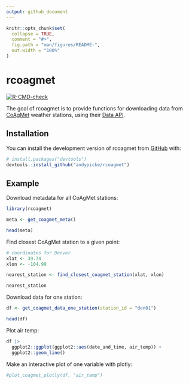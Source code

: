 ```yaml
---
output: github_document
---
```


<!-- README.md is generated from README.Rmd. Please edit that file -->

```r
knitr::opts_chunk$set(
  collapse = TRUE,
  comment = "#>",
  fig.path = "man/figures/README-",
  out.width = "100%"
)
```

# rcoagmet

<!-- badges: start -->
[![R-CMD-check](https://github.com/andypicke/rcoagmet/actions/workflows/R-CMD-check.yaml/badge.svg)](https://github.com/andypicke/rcoagmet/actions/workflows/R-CMD-check.yaml)
<!-- badges: end -->

The goal of rcoagmet is to provide functions for downloading data from [CoAgMet](https://coagmet.colostate.edu/) weather stations, using their [Data API](https://coagmet.colostate.edu/data/doc.html).

## Installation

You can install the development version of rcoagmet from [GitHub](https://github.com/) with:

``` r
# install.packages("devtools")
devtools::install_github("andypicke/rcoagmet")
```

## Example

Download metadata for all CoAgMet stations:

```r
library(rcoagmet)

meta <- get_coagmet_meta()

head(meta)

```


Find closest CoAgMet station to a given point:
```r

# coordinates for Denver
xlat <- 39.74
xlon <- -104.99

nearest_station <- find_closest_coagmet_station(xlat, xlon)

nearest_station

```


Download data for one station:

```r

df <- get_coagmet_data_one_station(station_id = "den01")

head(df)

```


Plot air temp:
```r

df |>
  ggplot2::ggplot(ggplot2::aes(date_and_time, air_temp)) +
  ggplot2::geom_line()

```


Make an interactive plot of one variable with plotly:
```r

#plot_coagmet_plotly(df, "air_temp")

```

